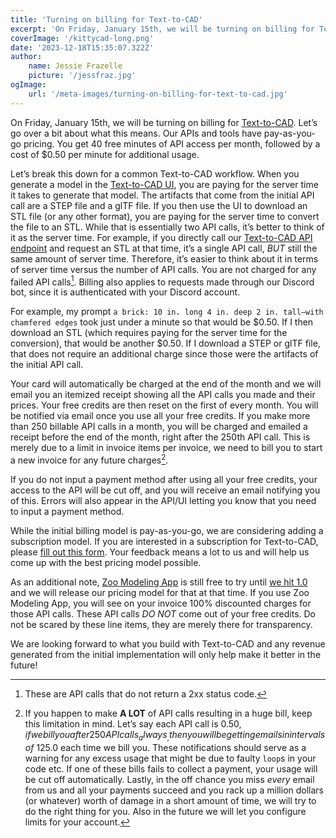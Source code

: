 ```yaml
---
title: 'Turning on billing for Text-to-CAD'
excerpt: 'On Friday, January 15th, we will be turning on billing for Text-to-CAD.'
coverImage: '/kittycad-long.png'
date: '2023-12-18T15:35:07.322Z'
author:
    name: Jessie Frazelle
    picture: '/jessfraz.jpg'
ogImage:
    url: '/meta-images/turning-on-billing-for-text-to-cad.jpg'
---
```


On Friday, January 15th, we will be turning on billing for [Text-to-CAD](https://zoo.dev/text-to-cad). Let’s go over a bit about what this means. Our APIs and tools have pay-as-you-go pricing. You get 40 free minutes of API access per month, followed by a cost of $0.50 per minute for additional usage.

Let’s break this down for a common Text-to-CAD workflow. When you generate a model in the [Text-to-CAD UI](https://text-to-cad.zoo.dev), you are paying for the server time it takes to generate that model. The artifacts that come from the initial API call are a STEP file and a glTF file. If you then use the UI to download an STL file (or any other format), you are paying for the server time to convert the file to an STL. While that is essentially two API calls, it’s better to think of it as the server time. For example, if you directly call our [Text-to-CAD API endpoint](https://zoo.dev/docs/api/ai/generate-a-cad-model-from-text?lang=python) and request an STL at that time, it’s a single API call, _BUT_ still the same amount of server time. Therefore, it’s easier to think about it in terms of server time versus the number of API calls. You are not charged for any failed API calls[^1]. Billing also applies to requests made through our Discord bot, since it is authenticated with your Discord account.

For example, my prompt `a brick: 10 in. long 4 in. deep 2 in. tall—with chamfered edges` took just under a minute so that would be $0.50. If I then download an STL (which requires paying for the server time for the conversion), that would be another $0.50. If I download a STEP or glTF file, that does not require an additional charge since those were the artifacts of the initial API call.

Your card will automatically be charged at the end of the month and we will email you an itemized receipt showing all the API calls you made and their prices. Your free credits are then reset on the first of every month. You will be notified via email once you use all your free credits. If you make more than 250 billable API calls in a month, you will be charged and emailed a receipt before the end of the month, right after the 250th API call. This is merely due to a limit in invoice items per invoice, we need to bill you to start a new invoice for any future charges[^2].

If you do not input a payment method after using all your free credits, your access to the API will be cut off, and you will receive an email notifying you of this. Errors will also appear in the API/UI letting you know that you need to input a payment method.

While the initial billing model is pay-as-you-go, we are considering adding a subscription model. If you are interested in a subscription for Text-to-CAD, please [fill out this form](https://docs.google.com/forms/d/e/1FAIpQLSde3sssPMj6nGchv6xOvlVqmPuq6HGbZQdXd6eqF9A0nG8s8g/viewform). Your feedback means a lot to us and will help us come up with the best pricing model possible.

As an additional note, [Zoo Modeling App](https://zoo.dev/modeling-app) is still free to try until [we hit 1.0](https://github.com/KittyCAD/modeling-app/issues/729) and we will release our pricing model for that at that time. If you use Zoo Modeling App, you will see on your invoice 100% discounted charges for those API calls. These API calls _DO NOT_ come out of your free credits. Do not be scared by these line items, they are merely there for transparency.

We are looking forward to what you build with Text-to-CAD and any revenue generated from the initial implementation will only help make it better in the future!


[^1]: These are API calls that do not return a 2xx status code.
[^2]: If you happen to make **A LOT** of API calls resulting in a huge bill, keep this limitation in mind. Let’s say each API call is $0.50, if we bill you after 250 API calls _always_, then you will be getting emails in intervals of ~$125.0 each time we bill you. These notifications should serve as a warning for any excess usage that might be due to faulty `loop`s in your code etc. If one of these bills fails to collect a payment, your usage will be cut off automatically. Lastly, in the off chance you miss _every_ email from us and all your payments succeed and you rack up a million dollars (or whatever) worth of damage in a short amount of time, we will try to do the right thing for you. Also in the future we will let you configure limits for your account. 
 
